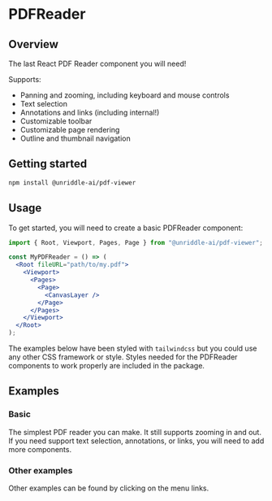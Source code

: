 
<Meta title="Basic" of={Stories} />

# PDFReader

## Overview

The last React PDF Reader component you will need!

Supports:

- Panning and zooming, including keyboard and mouse controls
- Text selection
- Annotations and links (including internal!)
- Customizable toolbar
- Customizable page rendering
- Outline and thumbnail navigation

## Getting started

```sh
npm install @unriddle-ai/pdf-viewer
```

## Usage

To get started, you will need to create a basic PDFReader component:

```jsx
import { Root, Viewport, Pages, Page } from "@unriddle-ai/pdf-viewer";

const MyPDFReader = () => (
  <Root fileURL="path/to/my.pdf">
    <Viewport>
      <Pages>
        <Page>
          <CanvasLayer />
        </Page>
      </Pages>
    </Viewport>
  </Root>
);
```

The examples below have been styled with `tailwindcss` but you could use any other CSS framework or style. Styles needed for the PDFReader components to work properly are included in the package.

## Examples

### Basic

The simplest PDF reader you can make. It still supports zooming in and out. If you need support text selection, annotations, or links, you will need to add more components.

<Story of={Stories.Basic} />
<Source of={Stories.Basic} />

### Other examples

Other examples can be found by clicking on the menu links.
